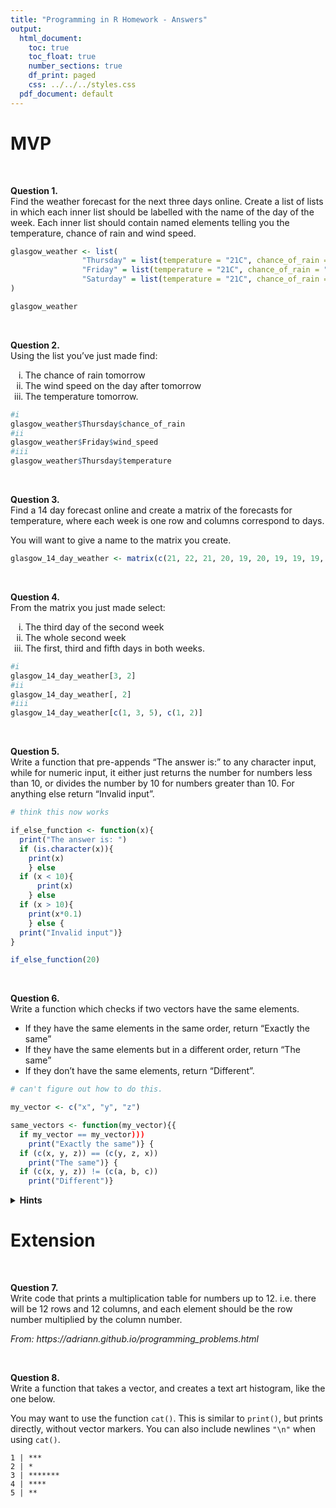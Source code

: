 ```yaml
---
title: "Programming in R Homework - Answers"
output:
  html_document:
    toc: true
    toc_float: true
    number_sections: true
    df_print: paged
    css: ../../../styles.css
  pdf_document: default
---
```


# MVP

<br> 

**Question 1.** \
Find the weather forecast for the next three days online. Create a list of lists in which each inner list should be labelled with the name of the day of the week. Each inner list should contain named elements telling you the temperature, chance of rain and wind speed.

```r
glasgow_weather <- list(
                "Thursday" = list(temperature = "21C", chance_of_rain = "5%", wind_speed = "5mph"),
                "Friday" = list(temperature = "21C", chance_of_rain = "10%", wind_speed = "4mph"),
                "Saturday" = list(temperature = "21C", chance_of_rain = "40%", wind_speed = "6mph")
)

glasgow_weather
```


<br>

**Question 2.** \
Using the list you've just made find:

  i. The chance of rain tomorrow
  ii. The wind speed on the day after tomorrow
  iii. The temperature tomorrow.

```r
#i
glasgow_weather$Thursday$chance_of_rain
#ii
glasgow_weather$Friday$wind_speed
#iii
glasgow_weather$Thursday$temperature
```


<br>

**Question 3.** \
Find a 14 day forecast online and create a matrix of the forecasts for temperature, where each week is one row and columns correspond to days.

You will want to give a name to the matrix you create.

```r
glasgow_14_day_weather <- matrix(c(21, 22, 21, 20, 19, 20, 19, 19, 19, 18, 18, 18, 18, 18), nrow = 7, ncol = 2)
```

<br>

**Question 4.** \
From the matrix you just made select:

  i. The third day of the second week
  ii. The whole second week
  iii. The first, third and fifth days in both weeks.

```r
#i 
glasgow_14_day_weather[3, 2]
#ii 
glasgow_14_day_weather[, 2]
#iii 
glasgow_14_day_weather[c(1, 3, 5), c(1, 2)]
```


<br>

**Question 5.** \
Write a function that pre-appends "The answer is: " to any character input, while for numeric input, it either just returns the number for numbers less than 10, or divides the number by 10 for numbers greater than 10. For anything else return "Invalid input".

```r
# think this now works

if_else_function <- function(x){
  print("The answer is: ")
  if (is.character(x)){
    print(x)
    } else 
  if (x < 10){
      print(x)
    } else 
  if (x > 10){
    print(x*0.1)
    } else {
  print("Invalid input")}
}
```

```r
if_else_function(20) 
```

<br>

**Question 6.** \
Write a function which checks if two vectors have the same elements. 

* If they have the same elements in the same order, return "Exactly the same"
* If they have the same elements but in a different order, return "The same"
* If they don't have the same elements, return "Different".

```r
# can't figure out how to do this. 

my_vector <- c("x", "y", "z")

same_vectors <- function(my_vector){{
  if my_vector == my_vector)))
    print("Exactly the same")} {
  if (c(x, y, z)) == (c(y, z, x))
    print("The same")} {
  if (c(x, y, z)) != (c(a, b, c))
    print("Different")} 

```

<details>
<summary>**Hints**</summary>
* You can check if two vectors have the same elements but in a different order by using `sort` to sort each vector first and then checking if they are equal.
* Have a look at the `all()` function
</details>
</blockquote>


# Extension

<br>

**Question 7.** \
Write code that prints a multiplication table for numbers up to 12. i.e. there will be 12 rows and 12 columns, and each element should be the row number multiplied by the column number.

*From: https://adriann.github.io/programming_problems.html*

<br>

**Question 8.** \
Write a function that takes a vector, and creates a text art histogram, like the one below.

You may want to use the function `cat()`. This is similar to `print()`, but prints directly, without vector markers. You can also include newlines `"\n"` when using `cat()`.

```
1 | ***
2 | *
3 | *******
4 | ****
5 | **
```

